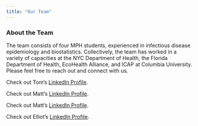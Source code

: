 ```yaml
---
title: "Our Team"
---
```


### About the Team

The team consists of four MPH students, experienced in infectious disease epidemiology and biostatistics. Collectively, the team has worked in a variety of capacities at the NYC Department of Health, the Florida Department of Health, EcoHealth Alliance, and ICAP at Columbia University. Please feel free to reach out and connect with us. 

Check out Tom's [LinkedIn Profile](https://linkedin.com/in/tomcarpino/).

Check out Matt's [LinkedIn Profile](https://www.linkedin.com/in/matthew-perrotta-41275654/). 

Check out Matt's [LinkedIn Profile](https://www.linkedin.com/in/georgekeefer/). 

Check out Elliot's [LinkedIn Profile](https://www.linkedin.com/in/elliot-rozen-8168118a/). 

